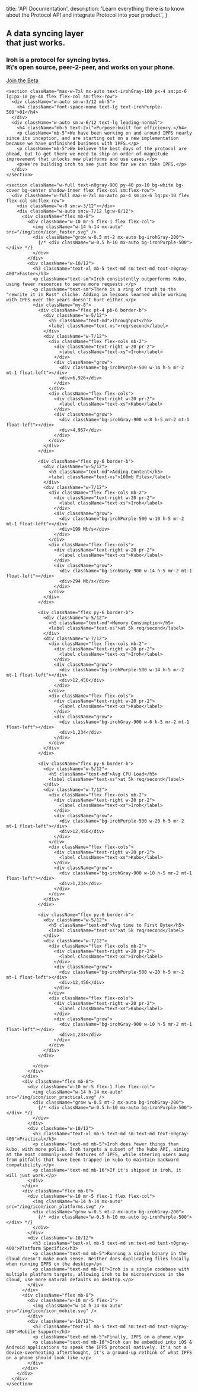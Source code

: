 

  title: 'API Documentation',
  description:
    'Learn everything there is to know about the Protocol API and integrate Protocol into your product.',
}


<HeaderSparse />

<div className="bg-irohGray-900 text-irohGray-700 h-screen justify-between font-space">
  <main className="mb-auto flex flex-col min-h-screen">
    <section className="min-h-1/3 lg:min-h-1/3 bg-iroh-kv-1 pt-40 bg-cover">
      <div className="max-w-7xl mx-auto px-4 sm:px-6 lg:px-10 lg:mt-100">
        <div className="mt-14 min-h-[70vh] sm:w-2/3 lg:w-6/12">
          <h1 className="text-4xl font-space-mono leading-tight">
            A data syncing layer<br />that just works.
          </h1>
          <h3 className="text-md font-space-mono mt-6 text-n0gray-400 leading-normal">Iroh is a protocol for syncing bytes.<br />It\'s open source, peer-2-peer, and works on your phone.</h3>
          <a href="/beta" className="inline-block my-4 p-3 px-4 bg-irohGray-800 text-irohPurple-500 uppercase">Join the Beta</a>
        </div>
      </div>
    </section>

    <section className="max-w-7xl mx-auto text-irohGray-100 px-4 sm:px-6 lg:px-10 py-40 flex flex-col sm:flex-row">
      <div className="w-auto sm:w-3/12 mb-5">
        <h4 className="font-space-mono text-lg text-irohPurple-500">01</h4>
      </div>
      <div className="w-auto sm:w-6/12 text-lg leading-normal">
        <h4 className="mb-5 text-2xl">Purpose-built for efficiency.</h4>    
        <p className="mb-5">We have been working on and around IPFS nearly since its inception, and are starting out on a new implementation because we have unfinished business with IPFS.</p>
        <p className="mb-5">We believe the best days of the protocol are ahead, but to get there we need to ship an order-of-magnitude improvement that unlocks new platforms and use cases.</p>
        <p>We're building iroh to see just how far we can take IPFS.</p>
      </div>
    </section>

    <section className="w-full text-n0gray-900 py-40 px-10 bg-white bg-cover bg-center shadow-inner flex flex-col sm:flex-row">
      <div className="w-full max-w-7xl mx-auto px-4 sm:px-6 lg:px-10 flex flex-col sm:flex-row">
        <div className="w-0 sm:w-3/12"></div>
        <div className="w-auto sm:w-7/12 lg:w-6/12">
          <div className="flex mb-8">
            <div className="w-10 mr-5 flex-1 flex flex-col">
              <img className="w-14 h-14 mx-auto" src="/img/icon/icon_faster.svg" />
              <div className="grow w-0.5 mt-2 mx-auto bg-irohGray-200">
                {/* <div className="w-0.5 h-10 mx-auto bg-irohPurple-500"></div> */}
              </div>
            </div>
            <div className="w-10/12">
              <h3 className="text-xl mb-5 text-md sm:text-md text-n0gray-400">Faster</h3>
              <p className="text-sm">Iroh consistently outperforms Kubo, using fewer resources to serve more requests.</p>
              <p className="text-sm">There is a ring of truth to the "rewrite it in Rust" cliché. Adding in lessons learned while working with IPFS over the years doesn't hurt either.</p>
              <div className="my-8">
                <div className="flex pt-4 pb-6 border-b">
                  <div className="w-5/12">
                    <h5 className="text-md">Throughput</h5>
                    <label className="text-xs">req/second</label>
                  </div>
                  <div className="w-7/12">
                    <div className="flex flex-cols mb-2">
                      <div className="text-right w-20 pr-2">
                        <label className="text-xs">Iroh</label>
                      </div>
                      <div className="grow">
                        <div className="bg-irohPurple-500 w-14 h-5 mr-2 mt-1 float-left"></div>
                        <div>6,926</div>
                      </div>
                    </div>
                    <div className="flex flex-cols">
                      <div className="text-right w-20 pr-2">
                        <label className="text-xs">Kubo</label>
                      </div>
                      <div className="grow">
                        <div className="bg-irohGray-900 w-8 h-5 mr-2 mt-1 float-left"></div>
                        <div>4,957</div>
                      </div>
                    </div>
                  </div>
                </div>

                <div className="flex py-6 border-b">
                  <div className="w-5/12">
                    <h5 className="text-md">Adding Content</h5>
                    <label className="text-xs">100mb Files</label>
                  </div>
                  <div className="w-7/12">
                    <div className="flex flex-cols mb-2">
                      <div className="text-right w-20 pr-2">
                        <label className="text-xs">Iroh</label>
                      </div>
                      <div className="grow">
                        <div className="bg-irohPurple-500 w-10 h-5 mr-2 mt-1 float-left"></div>
                        <div>199 Mb/s</div>
                      </div>
                    </div>
                    <div className="flex flex-cols">
                      <div className="text-right w-20 pr-2">
                        <label className="text-xs">Kubo</label>
                      </div>
                      <div className="grow">
                        <div className="bg-irohGray-900 w-14 h-5 mr-2 mt-1 float-left"></div>
                        <div>294 Mb/s</div>
                      </div>
                    </div>
                  </div>
                </div>

                <div className="flex py-6 border-b">
                  <div className="w-5/12">
                    <h5 className="text-md">Memory Consumption</h5>
                    <label className="text-xs">at 5k req/second</label>
                  </div>
                  <div className="w-7/12">
                    <div className="flex flex-cols mb-2">
                      <div className="text-right w-20 pr-2">
                        <label className="text-xs">Iroh</label>
                      </div>
                      <div className="grow">
                        <div className="bg-irohPurple-500 w-14 h-5 mr-2 mt-1 float-left"></div>
                        <div>12,456</div>
                      </div>
                    </div>
                    <div className="flex flex-cols">
                      <div className="text-right w-20 pr-2">
                        <label className="text-xs">Kubo</label>
                      </div>
                      <div className="grow">
                        <div className="bg-irohGray-900 w-6 h-5 mr-2 mt-1 float-left"></div>
                        <div>1,234</div>
                      </div>
                    </div>
                  </div>
                </div>

                <div className="flex py-6 border-b">
                  <div className="w-5/12">
                    <h5 className="text-md">Avg CPU Load</h5>
                    <label className="text-xs">at 5k req/second</label>
                  </div>
                  <div className="w-7/12">
                    <div className="flex flex-cols mb-2">
                      <div className="text-right w-20 pr-2">
                        <label className="text-xs">Iroh</label>
                      </div>
                      <div className="grow">
                        <div className="bg-irohPurple-500 w-20 h-5 mr-2 mt-1 float-left"></div>
                        <div>12,456</div>
                      </div>
                    </div>
                    <div className="flex flex-cols">
                      <div className="text-right w-20 pr-2">
                        <label className="text-xs">Kubo</label>
                      </div>
                      <div className="grow">
                        <div className="bg-irohGray-900 w-10 h-5 mr-2 mt-1 float-left"></div>
                        <div>1,234</div>
                      </div>
                    </div>
                  </div>
                </div>

                <div className="flex py-6 border-b">
                  <div className="w-5/12">
                    <h5 className="text-md">Avg time to First Byte</h5>
                    <label className="text-xs">at 5k req/second</label>
                  </div>
                  <div className="w-7/12">
                    <div className="flex flex-cols mb-2">
                      <div className="text-right w-20 pr-2">
                        <label className="text-xs">Iroh</label>
                      </div>
                      <div className="grow">
                        <div className="bg-irohPurple-500 w-20 h-5 mr-2 mt-1 float-left"></div>
                        <div>12,456</div>
                      </div>
                    </div>
                    <div className="flex flex-cols">
                      <div className="text-right w-20 pr-2">
                        <label className="text-xs">Kubo</label>
                      </div>
                      <div className="grow">
                        <div className="bg-irohGray-900 w-10 h-5 mr-2 mt-1 float-left"></div>
                        <div>1,234</div>
                      </div>
                    </div>
                  </div>
                </div>

              </div>
            </div>
          </div>
          <div className="flex mb-8">
            <div className="w-10 mr-5 flex-1 flex flex-col">
              <img className="w-14 h-14 mx-auto" src="/img/icon/icon_practical.svg" />
              <div className="grow w-0.5 mt-2 mx-auto bg-irohGray-200">
                {/* <div className="w-0.5 h-10 mx-auto bg-irohPurple-500"></div> */}
              </div>
            </div>
            <div className="w-10/12">
              <h3 className="text-xl mb-5 text-md sm:text-md text-n0gray-400">Practical</h3>
              <p className="text-md mb-5">Iroh does fewer things than kubo, with more polish. Iroh targets a subset of the kubo API, aiming at the most commonly-used features of IPFS, while steering users away from pitfalls that have been trapped in kubo to maintain backward compatibility.</p>
              <p className="text-md mb-16">If it's shipped in iroh, it will just work.</p>
            </div>
          </div>
          <div className="flex mb-8">
            <div className="w-10 mr-5 flex-1 flex flex-col">
              <img className="w-14 h-14 mx-auto" src="/img/icon/icon_platforms.svg" />
              <div className="grow w-0.5 mt-2 mx-auto bg-irohGray-200">
                {/* <div className="w-0.5 h-10 mx-auto bg-irohPurple-500"></div> */}
              </div>
            </div>
            <div className="w-10/12">
              <h3 className="text-xl mb-5 text-md sm:text-md text-n0gray-400">Platform Specific</h3>
              <p className="text-md mb-5">Running a single binary in the cloud doesn't make much sense. Neither does duplicating files locally when running IPFS on the desktop</p>
              <p className="text-md mb-16">Iroh is a single codebase with multiple platform targets, allowing iroh to be microservices in the cloud, use more natural defaults on desktop.</p>
            </div>
          </div>
          <div className="flex mb-8">
            <div className="w-10 mr-5 flex-1">
              <img className="w-14 h-14 mx-auto" src="/img/icon/icon_mobile.svg" />
            </div>
            <div className="w-10/12">
              <h3 className="text-xl mb-5 text-md sm:text-md text-n0gray-400">Mobile Support</h3>
              <p className="text-md mb-5">Finally, IPFS on a phone.</p>
              <p className="text-md mb-16">Iroh can be embedded into iOS & Android applications to speak the IPFS protocol natively. It's not a device-overheating afterthought, it's a ground-up rethink of what IPFS on a phone should look like.</p>
            </div>
          </div>
        </div>
      </div>
    </section>
  </main>
</div>

<FooterMarketing />